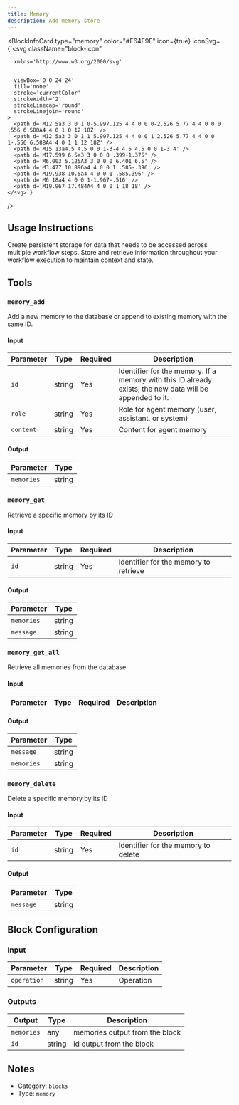 ```yaml
---
title: Memory
description: Add memory store
---
```



<BlockInfoCard 
  type="memory"
  color="#F64F9E"
  icon={true}
  iconSvg={`<svg className="block-icon"
      
      xmlns='http://www.w3.org/2000/svg'
      
      
      viewBox='0 0 24 24'
      fill='none'
      stroke='currentColor'
      strokeWidth='2'
      strokeLinecap='round'
      strokeLinejoin='round'
    >
      <path d='M12 5a3 3 0 1 0-5.997.125 4 4 0 0 0-2.526 5.77 4 4 0 0 0 .556 6.588A4 4 0 1 0 12 18Z' />
      <path d='M12 5a3 3 0 1 1 5.997.125 4 4 0 0 1 2.526 5.77 4 4 0 0 1-.556 6.588A4 4 0 1 1 12 18Z' />
      <path d='M15 13a4.5 4.5 0 0 1-3-4 4.5 4.5 0 0 1-3 4' />
      <path d='M17.599 6.5a3 3 0 0 0 .399-1.375' />
      <path d='M6.003 5.125A3 3 0 0 0 6.401 6.5' />
      <path d='M3.477 10.896a4 4 0 0 1 .585-.396' />
      <path d='M19.938 10.5a4 4 0 0 1 .585.396' />
      <path d='M6 18a4 4 0 0 1-1.967-.516' />
      <path d='M19.967 17.484A4 4 0 0 1 18 18' />
    </svg>`}
/>

## Usage Instructions

Create persistent storage for data that needs to be accessed across multiple workflow steps. Store and retrieve information throughout your workflow execution to maintain context and state.



## Tools

### `memory_add`

Add a new memory to the database or append to existing memory with the same ID.

#### Input

| Parameter | Type | Required | Description |
| --------- | ---- | -------- | ----------- |
| `id` | string | Yes | Identifier for the memory. If a memory with this ID already exists, the new data will be appended to it. |
| `role` | string | Yes | Role for agent memory \(user, assistant, or system\) |
| `content` | string | Yes | Content for agent memory |

#### Output

| Parameter | Type |
| --------- | ---- |
| `memories` | string |

### `memory_get`

Retrieve a specific memory by its ID

#### Input

| Parameter | Type | Required | Description |
| --------- | ---- | -------- | ----------- |
| `id` | string | Yes | Identifier for the memory to retrieve |

#### Output

| Parameter | Type |
| --------- | ---- |
| `memories` | string |
| `message` | string |

### `memory_get_all`

Retrieve all memories from the database

#### Input

| Parameter | Type | Required | Description |
| --------- | ---- | -------- | ----------- |

#### Output

| Parameter | Type |
| --------- | ---- |
| `message` | string |
| `memories` | string |

### `memory_delete`

Delete a specific memory by its ID

#### Input

| Parameter | Type | Required | Description |
| --------- | ---- | -------- | ----------- |
| `id` | string | Yes | Identifier for the memory to delete |

#### Output

| Parameter | Type |
| --------- | ---- |
| `message` | string |



## Block Configuration

### Input

| Parameter | Type | Required | Description | 
| --------- | ---- | -------- | ----------- | 
| `operation` | string | Yes | Operation |



### Outputs

| Output | Type | Description |
| ------ | ---- | ----------- |
| `memories` | any | memories output from the block |
| `id` | string | id output from the block |


## Notes

- Category: `blocks`
- Type: `memory`
